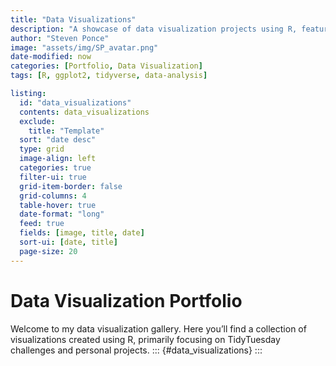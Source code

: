 ```yaml
---
title: "Data Visualizations"
description: "A showcase of data visualization projects using R, featuring TidyTuesday challenges and custom analytics visualizations"
author: "Steven Ponce"
image: "assets/img/SP_avatar.png"
date-modified: now
categories: [Portfolio, Data Visualization]
tags: [R, ggplot2, tidyverse, data-analysis]

listing:
  id: "data_visualizations"
  contents: data_visualizations
  exclude: 
    title: "Template"
  sort: "date desc"
  type: grid
  image-align: left
  categories: true
  filter-ui: true
  grid-item-border: false
  grid-columns: 4
  table-hover: true
  date-format: "long"
  feed: true
  fields: [image, title, date]
  sort-ui: [date, title]
  page-size: 20
---
```

# Data Visualization Portfolio
Welcome to my data visualization gallery. Here you'll find a collection of visualizations created using R, primarily focusing on TidyTuesday challenges and personal projects.
::: {#data_visualizations} 
:::